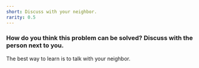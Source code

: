 ```yaml
---
short: Discuss with your neighbor.
rarity: 0.5
---
```


### How do you think this problem can be solved? Discuss with the person next to you.

The best way to learn is to talk with your neighbor.
